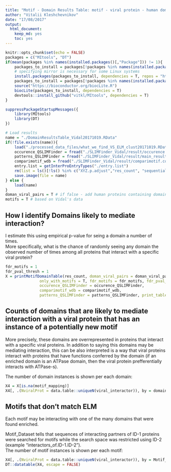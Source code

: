 ```yaml
---
title: "Motif - Domain Results Table: motif - viral protein - human domain interactions"
author: "Vitalii Kleshchevnikov"
date: "17/08/2017"
output: 
  html_document: 
    keep_md: yes
    toc: yes
---
```


```r
knitr::opts_chunk$set(echo = FALSE)
packages = c("MItools", "DT")
if(mean(packages %in% names(installed.packages()[,"Package"])) != 1){
    packages_to_install = packages[!packages %in% names(installed.packages()[,"Package"])]
    # specifying mirror is necessary for some Linux systems
    install.packages(packages_to_install, dependencies = T, repos = "http://mirrors.ebi.ac.uk/CRAN/")
    packages_to_install = packages[!packages %in% names(installed.packages()[,"Package"])]
    source("https://bioconductor.org/biocLite.R")
    biocLite(packages_to_install, dependencies = T)
    devtools::install_github("vitkl/MItools", dependencies = T)
}

suppressPackageStartupMessages({
    library(MItools)
    library(DT)
})
```


```r
# Load results
name = "./DomainResultsTable_Vidal20171019.RData"
if(!file.exists(name)){
    load("./processed_data_files/what_we_find_VS_ELM_clust20171019.RData")
    occurence_QSLIMFinder = fread("./SLIMFinder_Vidal/result/occurence.txt")
    patterns_QSLIMFinder = fread("./SLIMFinder_Vidal/result/main_result.txt")
    comparimotif_wdb = fread("./SLIMFinder_Vidal/result/comparimotif.compare.tdt")
    entry.list = getInterProEntryTypes("./entry.list")
    rm(list = ls()[!ls() %in% c("XYZ.p.adjust","res_count", "sequential_filter", "name", "occurence_QSLIMFinder", "comparimotif_wdb", "patterns_QSLIMFinder", "entry.list")])
    save.image(file = name)
} else {
    load(name)
}
doman_viral_pairs = T # if false - add human proteins containing domains
motifs = T # based on Vidal's data
```

## How I identify Domains likely to mediate interaction?  

I estimate this using empirical p-value for seing a domain a number of times.  
More specifically, what is the chance of randomly seeing any domain the observed number of times among all proteins that interact with a specific viral protein?

```r
fdr_motifs = 1
fdr_pval_thresh = 1
X = printMotifDomainTable(res_count, doman_viral_pairs = doman_viral_pairs, motifs = motifs, destfile = "./domains_fdr_corrected_only_with_significant_motifs_empirical_p_value.tsv",
               only_with_motifs = T, fdr_motifs = fdr_motifs, fdr_pval_thresh = fdr_pval_thresh,
               occurence_QSLIMFinder = occurence_QSLIMFinder,
               comparimotif_wdb = comparimotif_wdb,
               patterns_QSLIMFinder = patterns_QSLIMFinder, print_table = F, entry.list = entry.list)
```

## Counts of domains that are likely to mediate interaction with a viral protein that has an instance of a potentially new motif

More precisely, these domains are overrepresented in proteins that interact with a specific viral proteins. In addition to saying this domains may be mediating interaction, this can be also interpreted is a way that viral proteins interact with proteins that have functions conferred by the domain (if an enriched domain is an ATPase domain, then the viral protein prefferentially interacts with ATPase-s).

The number of domain instances is shown per each domain:  

```r
X4 = X[is.na(motif_mapping)]
X4[, .(NviralProt = data.table::uniqueN(viral_interactor)), by = domain_name][order(NviralProt, decreasing = T)]
```

## Motifs that don't match ELM

Each motif may be interacting with one of the many domains that were found enriched.

Motif_Dataset tells that sequences of interacting partners of ID-1 proteins were searched for motifs while the search space was restricted using ID-2 (example "interactors_of.ID-1.ID-2").  
The number of motif instances is shown per each motif:  

```r
X4[, .(NviralProt = data.table::uniqueN(viral_interactor)), by = Motif_Pattern][order(NviralProt, decreasing = T)]
DT::datatable(X4, escape = FALSE)
```